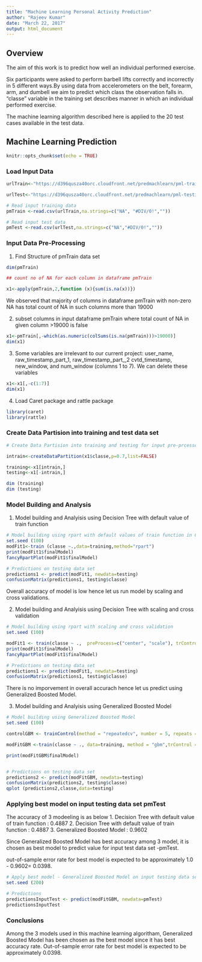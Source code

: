 ```yaml
---
title: "Machine Learning Personal Activity Prediction"
author: "Rajeev Kumar"
date: "March 22, 2017"
output: html_document
---
```


## Overview
The aim of this work is to predict how well an individual performed exercise.

Six participants were asked to perform barbell lifts correctly and incorrectly in 5 different ways.By using data from accelerometers on the belt, forearm, arm, and dumbell we aim to predict which class the observation falls in. "classe" variable in the training set describes manner in which an individual performed exercise.

The machine learning algorithm described here is applied to the 20 test cases available in the test data. 

## Machine Learning Prediction 

```r
knitr::opts_chunk$set(echo = TRUE)
```


### Load Input Data

```r
urlTrain<-"https://d396qusza40orc.cloudfront.net/predmachlearn/pml-training.csv"

urlTest<-"https://d396qusza40orc.cloudfront.net/predmachlearn/pml-testing.csv"

# Read input training data
pmTrain <-read.csv(urlTrain,na.strings=c("NA", "#DIV/0!",""))

# Read input test data
pmTest <-read.csv(urlTest,na.strings=c("NA","#DIV/0!",""))

```

### Input Data Pre-Processing 
1. Find Structure of pmTrain data set 

```r
dim(pmTrain)

## count no of NA for each column in dataframe pmTrain

x1<-apply(pmTrain,2,function (x){sum(is.na(x))})

```

We observed that majority of columns in dataframe pmTrain with non-zero
NA has total count of NA in such columns more than 19000

2. subset columns in input dataframe pmTrain where total count of NA in given column >19000 is false


```r
x1<-pmTrain[,-which(as.numeric(colSums(is.na(pmTrain)))>19000)]
dim(x1)
```

3. Some variables are irrelevant to our current project: user_name, raw_timestamp_part_1, raw_timestamp_part_,2 cvtd_timestamp, new_window, and  num_window (columns 1 to 7). We can delete these variables

```r
x1<-x1[,-c(1:7)]
dim(x1)
```

4. Load Caret package and rattle package
```r
library(caret)
library(rattle)

```

### Create Data Partision into training and test data set


```r
# Create Data Partision into training and testing for input pre-prcessed dataset x1

intrain<-createDataPartition(x1$classe,p=0.7,list=FALSE)

training<-x1[intrain,]
testing<-x1[-intrain,]

dim (training)
dim (testing)

```




### Model Building and Analysis 

1. Model building and Analyisis using Decision Tree with default value of train function

```r
# Model building using rpart with default values of train function in CARET package
set.seed (100)
modFit1<-train (classe ~.,data=training,method="rpart")
print(modFit1$finalModel)
fancyRpartPlot(modFit1$finalModel)

# Predictions on testing data set
predictions1 <- predict(modFit1, newdata=testing)
confusionMatrix(predictions1, testing$classe)
```

Overall accuracy of model is low hence let us run model by scaling and cross validations.


2. Model building and Analyisis using Decision Tree with scaling and cross validation 

```r
# Model building using rpart with scaling and cross validation
set.seed (100)

modFit1 <- train(classe ~ .,  preProcess=c("center", "scale"), trControl=trainControl(method = "cv", number = 4), data = training, method="rpart")
print(modFit1$finalModel)
fancyRpartPlot(modFit1$finalModel)

# Predictions on testing data set
predictions1 <- predict(modFit1, newdata=testing)
confusionMatrix(predictions1, testing$classe)
```

There is no imporvement in overall accurach hence let us predict using Generalized Boosted Model.

3. Model building and Analyisis using Generalized Boosted Model 

```r
# Model building using Generalized Boosted Model 
set.seed (100)

controlGBM <- trainControl(method = "repeatedcv", number = 5, repeats = 1)

modFitGBM <-train(classe ~ ., data=training, method = "gbm",trControl = controlGBM, verbose = FALSE)

print(modFitGBM$finalModel)


# Predictions on testing data set
predictions2 <- predict(modFitGBM, newdata=testing)
confusionMatrix(predictions2, testing$classe)
qplot (predictions2,classe,data=testing)
```


### Applying best model on input testing data set pmTest
The accuracy of 3 modeeling is as below
1. Decision Tree with default value of train function : 0.4887
2. Decision Tree with default value of train function : 0.4887
3. Generalized Boosted Model                          : 0.9602

Since Generalized Boosted Model has best accuracy among 3 model, it is chosen as
best model to predict value for input test data set -pmTest.

out-of-sample error rate for best model is expected to be approximately 1.0 - 0.9602= 0.0398.

```r
# Apply best model - Generalized Boosted Model on input testing data set pmTest
set.seed (200)

# Predictions
predictionsInputTest <- predict(modFitGBM, newdata=pmTest)
predictionsInputTest
```

### Conclusions 
Among the 3 models used in this machine learning algoritham, Generalized Boosted Model has been chosen as the best model since it has best accuracy rate. Out-of-sample error rate for best model is expected to be approximately 0.0398.